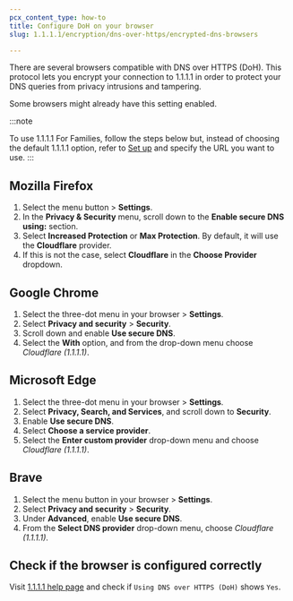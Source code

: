 ```yaml
---
pcx_content_type: how-to
title: Configure DoH on your browser
slug: 1.1.1.1/encryption/dns-over-https/encrypted-dns-browsers

---
```


There are several browsers compatible with DNS over HTTPS (DoH). This protocol lets you encrypt your connection to 1.1.1.1 in order to protect your DNS queries from privacy intrusions and tampering.

Some browsers might already have this setting enabled.

:::note

To use 1.1.1.1 For Families, follow the steps below but, instead of choosing the default 1.1.1.1 option, refer to [Set up](/1.1.1.1/setup/#dns-over-https-doh) and specify the URL you want to use.
:::

## Mozilla Firefox

1. Select the menu button > **Settings**.
2. In the **Privacy & Security** menu, scroll down to the **Enable secure DNS using:** section.
3. Select **Increased Protection** or **Max Protection**. By default, it will use the **Cloudflare** provider.
4. If this is not the case, select **Cloudflare** in the **Choose Provider** dropdown.

## Google Chrome

1. Select the three-dot menu in your browser > **Settings**.
2. Select **Privacy and security** > **Security**.
3. Scroll down and enable **Use secure DNS**.
4. Select the **With** option, and from the drop-down menu choose *Cloudflare (1.1.1.1)*.

## Microsoft Edge

1. Select the three-dot menu in your browser > **Settings**.
2. Select **Privacy, Search, and Services**, and scroll down to **Security**.
3. Enable **Use secure DNS**.
4. Select **Choose a service provider**.
5. Select the **Enter custom provider** drop-down menu and choose *Cloudflare (1.1.1.1)*.

## Brave

1. Select the menu button in your browser > **Settings**.
2. Select **Privacy and security** > **Security**.
3. Under **Advanced**, enable **Use secure DNS**.
4. From the **Select DNS provider** drop-down menu, choose *Cloudflare (1.1.1.1)*.

## Check if the browser is configured correctly

Visit [1.1.1.1 help page](https://one.one.one.one/help/) and check if `Using DNS over HTTPS (DoH)` shows `Yes`.
